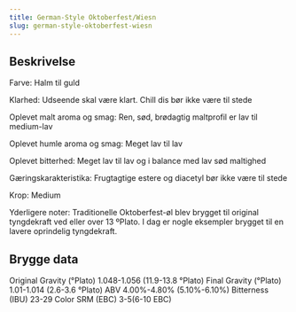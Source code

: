 ```yaml
---
title: German-Style Oktoberfest/Wiesn
slug: german-style-oktoberfest-wiesn
---
```


## Beskrivelse
Farve: Halm til guld

Klarhed: Udseende skal være klart. Chill dis bør ikke være til stede

Oplevet malt aroma og smag: Ren, sød, brødagtig maltprofil er lav til medium-lav

Oplevet humle aroma og smag: Meget lav til lav

Oplevet bitterhed: Meget lav til lav og i balance med lav sød maltighed

Gæringskarakteristika: Frugtagtige estere og diacetyl bør ikke være til stede

Krop: Medium

Yderligere noter: Traditionelle Oktoberfest-øl blev brygget til original tyngdekraft ved eller over 13 ºPlato. I dag er nogle eksempler brygget til en lavere oprindelig tyngdekraft.



## Brygge data
Original Gravity (°Plato) 1.048-1.056 (11.9-13.8 °Plato)
Final Gravity  (°Plato) 1.01-1.014 (2.6-3.6 °Plato)
ABV 4.00%-4.80% (5.10%-6.10%)
Bitterness (IBU) 23-29
Color SRM (EBC) 3-5(6-10 EBC)					

